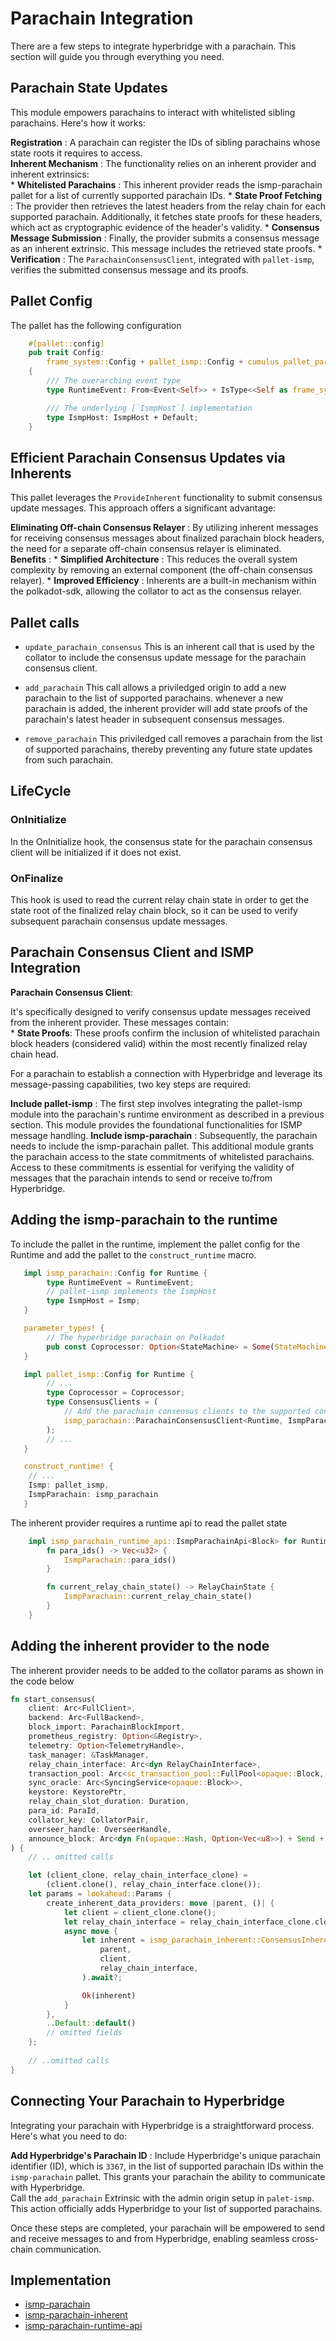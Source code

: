 # Parachain Integration

There are a few steps to integrate hyperbridge with a parachain. This section  will guide you through everything you need.  

## Parachain State Updates

This module empowers parachains to interact with whitelisted sibling parachains. Here's how it works:

**Registration** : A parachain can register the IDs of sibling parachains whose state roots it requires to access.  
**Inherent Mechanism** : The functionality relies on an inherent provider and inherent extrinsics:  
    * **Whitelisted Parachains** : This inherent provider reads the ismp-parachain pallet for a list of currently supported parachain IDs.
    * **State Proof Fetching** : The provider then retrieves the latest headers from the relay chain for each supported parachain. Additionally, it fetches state proofs for these headers, which act as cryptographic evidence of the header's validity.
    * **Consensus Message Submission** : Finally, the provider submits a consensus message as an inherent extrinsic. This message includes the retrieved state proofs.
    * **Verification** : The `ParachainConsensusClient`, integrated with `pallet-ismp`, verifies the submitted consensus message and its proofs.

## Pallet Config

The pallet has the following configuration

```rust
    #[pallet::config]
	pub trait Config:
		frame_system::Config + pallet_ismp::Config + cumulus_pallet_parachain_system::Config
	{
		/// The overarching event type
		type RuntimeEvent: From<Event<Self>> + IsType<<Self as frame_system::Config>::RuntimeEvent>;

		/// The underlying [`IsmpHost`] implementation
		type IsmpHost: IsmpHost + Default;
	}
```
## Efficient Parachain Consensus Updates via Inherents

This pallet leverages the `ProvideInherent` functionality to submit consensus update messages. This approach offers a significant advantage:

**Eliminating Off-chain Consensus Relayer** : By utilizing inherent messages for receiving consensus messages about finalized parachain block headers, the need for a separate off-chain consensus relayer is eliminated.  
    **Benefits** :
        *   **Simplified Architecture** : This reduces the overall system complexity by removing an external component (the off-chain consensus relayer).
        *   **Improved Efficiency** : Inherents are a built-in mechanism within the polkadot-sdk, allowing the collator to act as the consensus relayer.

## Pallet calls

* `update_parachain_consensus`
This is an inherent call that is used by the collator to include the consensus update message for the parachain consensus client.

* `add_parachain`
This call allows a priviledged origin to add a new parachain to the list of supported parachains. whenever a new parachain is added, the inherent provider will add state proofs of the parachain's latest header in subsequent consensus messages.  

* `remove_parachain`
This priviledged call removes a parachain from the list of supported parachains, thereby preventing any future state updates from such parachain.  

## LifeCycle

### OnInitialize

In the OnInitialize hook, the consensus state for the parachain consensus client will be initialized if it does not exist.


### OnFinalize

This hook is used to read the current relay chain state in order to get the state root of the finalized relay chain block, so it can be used to verify subsequent parachain consensus update messages.  

## Parachain Consensus Client and ISMP Integration
**Parachain Consensus Client**:  

 It's specifically designed to verify consensus update messages received from the inherent provider. These messages contain:  
    *   **State Proofs**: These proofs confirm the inclusion of whitelisted parachain block headers (considered valid) within the most recently finalized relay chain head.

For a parachain to establish a connection with Hyperbridge and leverage its message-passing capabilities, two key steps are required:

**Include pallet-ismp** : The first step involves integrating the pallet-ismp module into the parachain's runtime environment as described in a previous section. This module provides the foundational functionalities for ISMP message handling.
**Include ismp-parachain** : Subsequently, the parachain needs to include the ismp-parachain pallet. This additional module grants the parachain access to the state commitments of whitelisted parachains. Access to these commitments is essential for verifying the validity of messages that the parachain intends to send or receive to/from Hyperbridge.

## Adding the ismp-parachain to the runtime

To include the pallet in the runtime, implement the pallet config for the Runtime and add the pallet to the `construct_runtime` macro.

```rust
   impl ismp_parachain::Config for Runtime {
        type RuntimeEvent = RuntimeEvent;
        // pallet-ismp implements the IsmpHost
        type IsmpHost = Ismp;
   }

   parameter_types! {
        // The hyperbridge parachain on Polkadot
        pub const Coprocessor: Option<StateMachine> = Some(StateMachine::Polkadot(3367));
   }

   impl pallet_ismp::Config for Runtime {
        // ...
        type Coprocessor = Coprocessor;
        type ConsensusClients = (
            // Add the parachain consensus clients to the supported consensus clients when configuring pallet-ismp
            ismp_parachain::ParachainConsensusClient<Runtime, IsmpParachain>,
        );
        // ...
   }

   construct_runtime! {
    // ...
    Ismp: pallet_ismp,
    IsmpParachain: ismp_parachain
   }
```

The inherent provider requires a runtime api to read the pallet state

```rust
    impl ismp_parachain_runtime_api::IsmpParachainApi<Block> for Runtime {
		fn para_ids() -> Vec<u32> {
			IsmpParachain::para_ids()
		}

		fn current_relay_chain_state() -> RelayChainState {
			IsmpParachain::current_relay_chain_state()
		}
	}
```

## Adding the inherent provider to the node

The inherent provider needs to be added to the collator params as shown in the code below

```rust
fn start_consensus(
    client: Arc<FullClient>,
    backend: Arc<FullBackend>,
    block_import: ParachainBlockImport,
    prometheus_registry: Option<&Registry>,
    telemetry: Option<TelemetryHandle>,
    task_manager: &TaskManager,
    relay_chain_interface: Arc<dyn RelayChainInterface>,
    transaction_pool: Arc<sc_transaction_pool::FullPool<opaque::Block, FullClient>>,
    sync_oracle: Arc<SyncingService<opaque::Block>>,
    keystore: KeystorePtr,
    relay_chain_slot_duration: Duration,
    para_id: ParaId,
    collator_key: CollatorPair,
    overseer_handle: OverseerHandle,
    announce_block: Arc<dyn Fn(opaque::Hash, Option<Vec<u8>>) + Send + Sync>,
) {
    // .. omitted calls

    let (client_clone, relay_chain_interface_clone) =
        (client.clone(), relay_chain_interface.clone());
    let params = lookahead::Params {
        create_inherent_data_providers: move |parent, ()| {
            let client = client_clone.clone();
            let relay_chain_interface = relay_chain_interface_clone.clone();
            async move {
                let inherent = ismp_parachain_inherent::ConsensusInherentProvider::create(
                    parent,
                    client,
                    relay_chain_interface,
                ).await?;

                Ok(inherent)
            }
        },
        ..Default::default()
        // omitted fields
    };
    
    // ..omitted calls
}
```

## Connecting Your Parachain to Hyperbridge

Integrating your parachain with Hyperbridge is a straightforward process. Here's what you need to do:

**Add Hyperbridge's Parachain ID** : Include Hyperbridge's unique parachain identifier (ID), which is `3367`, in the list of supported parachain IDs within the `ismp-parachain` pallet. This grants your parachain the ability to communicate with Hyperbridge.  
Call the `add_parachain` Extrinsic with the admin origin setup in `palet-ismp`. This action officially adds Hyperbridge to your list of supported parachains.  

Once these steps are completed, your parachain will be empowered to send and receive messages to and from Hyperbridge, enabling seamless cross-chain communication.


## Implementation

 - [ismp-parachain](https://github.com/polytope-labs/hyperbridge/blob/main/modules/ismp/clients/parachain/client/src/lib.rs)
 - [ismp-parachain-inherent](https://github.com/polytope-labs/hyperbridge/blob/main/modules/ismp/clients/parachain/inherent/src/lib.rs)
 - [ismp-parachain-runtime-api](https://github.com/polytope-labs/hyperbridge/blob/main/modules/ismp/clients/parachain/runtime-api/src/lib.rs)